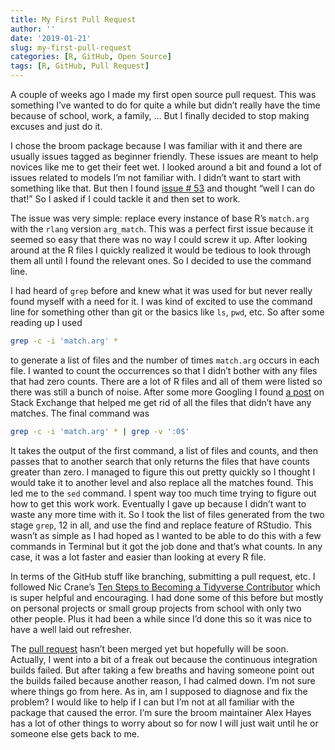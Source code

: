 ```yaml
---
title: My First Pull Request
author: ''
date: '2019-01-21'
slug: my-first-pull-request
categories: [R, GitHub, Open Source]
tags: [R, GitHub, Pull Request]
---
```



A couple of weeks ago I made my first open source pull request. This was something I've wanted to do for quite a while but didn't really have the time because of school, work, a family, ... But I finally decided to stop making excuses and just do it.

I chose the broom package because I was familiar with it and there are usually issues tagged as beginner friendly. These issues are meant to help novices like me to get their feet wet. I looked around a bit and found a lot of issues related to models I'm not familiar with. I didn't want to start with something like that. But then I found [issue # 53](https://github.com/tidymodels/broom/issues/553) and thought "well I can do that!" So I asked if I could tackle it and then set to work.

The issue was very simple: replace every instance of base R's `match.arg` with the `rlang` version `arg_match`. This was a perfect first issue because it seemed so easy that there was no way I could screw it up. After looking around at the R files I quickly realized it would be tedious to look through them all until I found the relevant ones. So I decided to use the command line.

I had heard of `grep` before and knew what it was used for but never really found myself with a need for it. I was kind of excited to use the command line for something other than git or the basics like `ls`, `pwd`, etc. So after some reading up I used 

```bash
grep -c -i 'match.arg' *
```

to generate a list of files and the number of times `match.arg` occurs in each file. I wanted to count the occurrences so that I didn't bother with any files that had zero counts. There are a lot of R files and all of them were listed so there was still a bunch of noise. After some more Googling I found [a post](https://unix.stackexchange.com/questions/56356/grep-how-to-suppress-display-of-non-matched-file) on Stack Exchange that helped me get rid of all the files that didn't have any matches. The final command was

```bash
grep -c -i 'match.arg' * | grep -v ':0$'
```

It takes the output of the first command, a list of files and counts, and then passes that to another search that only returns the files that have counts greater than zero. I managed to figure this out pretty quickly so I thought I would take it to another level and also replace all the matches found. This led me to the `sed` command. I spent way too much time trying to figure out how to get this work work. Eventually I gave up because I didn't want to waste any more time with it. So I took the list of files generated from the two stage `grep`, 12 in all, and use the find and replace feature of RStudio. This wasn't as simple as I had hoped as I wanted to be able to do this with a few commands in Terminal but it got the job done and that's what counts. In any case, it was a lot faster and easier than looking at every R file.

In terms of the GitHub stuff like branching, submitting a pull request, etc. I followed Nic Crane's [Ten Steps to Becoming a Tidyverse Contributor](https://thisisnic.github.io/2018/11/28/ten-steps-to-becoming-a-tidyverse-contributor/) which is super helpful and encouraging. I had done some of this before but mostly on personal projects or small group projects from school with only two other people. Plus it had been a while since I'd done this so it was nice to have a well laid out refresher.

The [pull request](https://github.com/tidymodels/broom/pull/569) hasn't been merged yet but hopefully will be soon. Actually, I went into a bit of a freak out because the continuous integration builds failed. But after taking a few breaths and having someone point out the builds failed because another reason, I had calmed down. I'm not sure where things go from here. As in, am I supposed to diagnose and fix the problem? I would like to help if I can but I'm not at all familiar with the package that caused the error. I'm sure the broom maintainer Alex Hayes has a lot of other things to worry about so for now I will just wait until he or someone else gets back to me.







